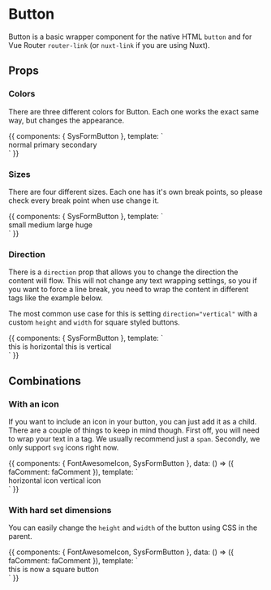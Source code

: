 

<Meta title="High Level Components|Button" component={SysFormButton} />

# Button

Button is a basic wrapper component for the native HTML `button` and for Vue
Router `router-link` (or `nuxt-link` if you are using Nuxt).

## Props

<Props of={SysFormButton} />

### Colors

There are three different colors for Button. Each one works the exact same way,
but changes the appearance.

<Preview>
  <Story name="Colors">
    {{
      components: { SysFormButton },
      template: `
        <div>
          <sys-form-button color="normal">normal</sys-form-button>
          <sys-form-button color="primary">primary</sys-form-button>
          <sys-form-button color="secondary">secondary</sys-form-button>
        </div>
      `
    }}
  </Story>
</Preview>

### Sizes

There are four different sizes. Each one has it's own break points, so please
check every break point when use change it.

<Preview>
  <Story name="Sizes">
    {{
      components: { SysFormButton },
      template: `
        <div>
          <sys-form-button size="small">small</sys-form-button>
          <sys-form-button size="medium">medium</sys-form-button>
          <sys-form-button size="large">large</sys-form-button>
          <sys-form-button size="huge">huge</sys-form-button>
        </div>
      `
    }}
  </Story>
</Preview>

### Direction

There is a `direction` prop that allows you to change the direction the content
will flow. This will not change any text wrapping settings, so you if you want
to force a line break, you need to wrap the content in different tags like the
example below.

The most common use case for this is setting `direction="vertical"` with a
custom `height` and `width` for square styled buttons.

<Preview>
  <Story name="Direction">
    {{
      components: { SysFormButton },
      template: `
        <div>
          <sys-form-button direction="horizontal">
            <span>this</span>
            <span>is</span>
            <span>horizontal</span>
          </sys-form-button>
          <sys-form-button direction="vertical">
            <span>this</span>
            <span>is</span>
            <span>vertical</span>
          </sys-form-button>
        </div>
      `
    }}
  </Story>
</Preview>

## Combinations

### With an icon

If you want to include an icon in your button, you can just add it as a child.
There are a couple of things to keep in mind though. First off, you will need
to wrap your text in a tag. We usually recommend just a `span`. Secondly, we
only support `svg` icons right now.

<Preview>
  <Story name="With an icon">
    {{
      components: { FontAwesomeIcon, SysFormButton },
      data: () => ({
        faComment: faComment
      }),
      template: `
        <div>
          <sys-form-button direction="horizontal">
            <font-awesome-icon :icon="faComment" />
            <span>horizontal icon</span>
          </sys-form-button>
          <sys-form-button direction="vertical">
            <font-awesome-icon :icon="faComment" />
            <span>vertical icon</span>
          </sys-form-button>
        </div>
      `
    }}
  </Story>
</Preview>

### With hard set dimensions

You can easily change the `height` and `width` of the button using CSS in the
parent.

<Preview>
  <Story name="With hard set dimensions">
    {{
      components: { FontAwesomeIcon, SysFormButton },
      data: () => ({
        faComment: faComment
      }),
      template: `
        <div>
          <sys-form-button
            direction="vertical"
            style="height:150px;width:150px;"
          >
            <font-awesome-icon :icon="faComment" />
            <span>this is now a square button</span>
          </sys-form-button>
        </div>
      `
    }}
  </Story>
</Preview>
